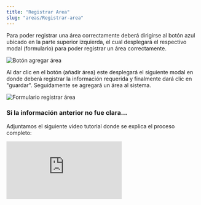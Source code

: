 ```yaml
---
title: "Registrar Area"
slug: "areas/Registrar-area"
---
```



<Tabs>
  <TabItem label="Endpoint">
    <ApiEndpoint url={`${API_BASE_URL}admin/areas`} />

  </TabItem>
</Tabs>

Para poder registrar una área correctamente deberá dirigirse al botón azul ubicado
en la parte superior izquierda, el cual desplegará el respectivo modal (formulario)
para poder registrar un área correctamente.

<Image src={registraArea} alt="Botón agregar área" width={3148} height={2270} />

Al dar clic en el botón (añadir área) este desplegará el siguiente modal en donde deberá registrar la información requerida y finalmente dará clic en "guardar". Seguidamente se agregará un área al sistema.

<Image
  src={formularioregistraArea}
  alt="Formulario registrar área"
  width={3148}
  height={2270}
/>

### Si la información anterior no fue clara...

Adjuntamos el siguiente video tutorial donde se explica el proceso completo:

<div style={{ display: "flex", justifyContent: "center" }}>
  <iframe
    style={{ height: "500px", width: "100%" }}
    src="https://www.youtube.com/embed/_B0hBFlsNHI"
    title="Tutorial"
    frameBorder="0"
    allow="accelerometer; autoplay; clipboard-write; encrypted-media; gyroscope; picture-in-picture"
    allowFullScreen
  ></iframe>
</div>
